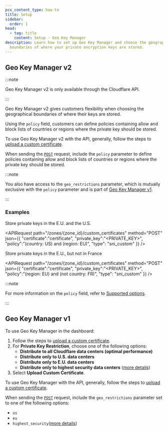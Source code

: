 ```yaml
---
pcx_content_type: how-to
title: Setup
sidebar:
  order: 1
head:
  - tag: title
    content: Setup - Geo Key Manager
description: Learn how to set up Geo Key Manager and choose the geographical
  boundaries of where your private encryption keys are stored.
---
```



## Geo Key Manager v2 <InlineBadge preset="beta" />

:::note

Geo Key Manager v2 is only available through the Cloudflare API.

:::

Geo Key Manager v2 gives customers flexibility when choosing the geographical boundaries of where their keys are stored.

Using the `policy` field, customers can define policies containing allow and block lists of countries or regions where the private key should be stored.

To use Geo Key Manager v2 with the API, generally, follow the steps to [upload a custom certificate](/ssl/edge-certificates/custom-certificates/uploading/#upload-a-custom-certificate).

When sending the [`POST`](/api/resources/custom_certificates/methods/create/) request, include the `policy` parameter to define policies containing allow and block lists of countries or regions where the private key should be stored.

:::note

You also have access to the `geo_restrictions` parameter, which is mutually exclusive with the `policy` parameter and is part of [Geo Key Manager v1](#geo-key-manager-v1).

:::

### Examples

<Example>

Store private keys in the E.U. and the U.S.

<APIRequest
  path="/zones/{zone_id}/custom_certificates"
  method="POST"
  json={{
		"certificate":"certificate",
		"private_key":"<PRIVATE_KEY>",
		"policy":"(country: US) and (region: EU)",
		"type": "sni_custom"
	}}
/>

</Example>

<Example>
Store private keys in the E.U., but not in France

<APIRequest
  path="/zones/{zone_id}/custom_certificates"
  method="POST"
  json={{
		  "certificate":"certificate",
			"private_key":"<PRIVATE_KEY>",
			"policy":"(region: EU) and (not country: FR)",
			"type": "sni_custom"
	}}
/>

</Example>

:::note

For more information on the `policy` field, refer to [Supported options](/ssl/edge-certificates/geokey-manager/supported-options/).

:::

## Geo Key Manager v1

<Render file="geokey-manager-v1" />

<Tabs syncKey="dashPlusAPI"> <TabItem label="Dashboard">

To use Geo Key Manager in the dashboard:

1. Follow the steps to [upload a custom certificate](/ssl/edge-certificates/custom-certificates/uploading/#upload-a-custom-certificate).
2. For **Private Key Restriction**, choose one of the following options:
   - **Distribute to all Cloudflare data centers (optimal performance)**
   - **Distribute only to U.S. data centers**
   - **Distribute only to E.U. data centers**
   - **Distribute only to highest security data centers** ([more details](/ssl/edge-certificates/geokey-manager/supported-options/#highest-security-data-centers))
3. Select **Upload Custom Certificate**.

</TabItem>

<TabItem label="API">

To use Geo Key Manager with the API, generally, follow the steps to [upload a custom certificate](/ssl/edge-certificates/custom-certificates/uploading/#upload-a-custom-certificate).

When sending the [`POST`](/api/resources/custom_certificates/methods/create/) request, include the `geo_restrictions` parameter set to one of the following options:

- `us`
- `eu`
- `highest_security`([more details](/ssl/edge-certificates/geokey-manager/supported-options/#highest-security-data-centers))

</TabItem> </Tabs>
